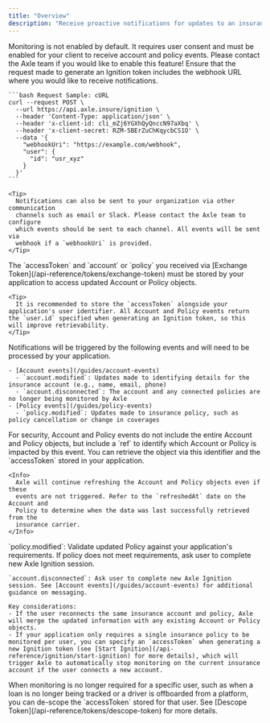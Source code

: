 ```yaml
---
title: "Overview"
description: "Receive proactive notifications for updates to an insurance policy, such as policy cancellation or change in coverages."
---
```


<Warning>
  Monitoring is not enabled by default. It requires user consent and must be
  enabled for your client to receive account and policy events. Please contact
  the Axle team if you would like to enable this feature!
</Warning>

<Steps>
  <Step title="Configure Ignition to receive webhooks" titleSize="h3">
    Ensure that the request made to generate an Ignition token includes the webhook URL where you would like to receive notifications.

    ```bash Request Sample: cURL
    curl --request POST \
      --url https://api.axle.insure/ignition \
      --header 'Content-Type: application/json' \
      --header 'x-client-id: cli_mZj6YGXhQyQnccN97aXbq' \
      --header 'x-client-secret: RZM-5BErZuChKqycbCS1O' \
      --data '{
        "webhookUri": "https://example.com/webhook",
        "user": {
          "id": "usr_xyz"
        }
      }'
    ```

    <Tip>
      Notifications can also be sent to your organization via other communication
      channels such as email or Slack. Please contact the Axle team to configure
      which events should be sent to each channel. All events will be sent via
      webhook if a `webhookUri` is provided.
    </Tip>

  </Step>
  <Step title="Store `accessToken` for future access">
    The `accessToken` and `account` or `policy` you received via [Exchange Token](/api-reference/tokens/exchange-token) must be stored by your application to access updated Account or Policy objects.

    <Tip>
      It is recommended to store the `accessToken` alongside your application's user identifier. All Account and Policy events return the `user.id` specified when generating an Ignition token, so this will improve retrievability.
    </Tip>

  </Step>
  <Step title="Process Account and Policy events" titleSize="h3">
    Notifications will be triggered by the following events and will need to be processed by your application.

    - [Account events](/guides/account-events)
      - `account.modified`: Updates made to identifying details for the insurance account (e.g., name, email, phone)
      - `account.disconnected`: The account and any connected policies are no longer being monitored by Axle
    - [Policy events](/guides/policy-events)
      - `policy.modified`: Updates made to insurance policy, such as policy cancellation or change in coverages

  </Step>
  <Step title="Retrieve Account or Policy object" titleSize="h3">
    For security, Account and Policy events do not include the entire Account and Policy objects, but include a `ref` to identify which Account or Policy is impacted by this event. You can retrieve the object via this identifier and the `accessToken` stored in your application.

    <Info>
      Axle will continue refreshing the Account and Policy objects even if these
      events are not triggered. Refer to the `refreshedAt` date on the Account and
      Policy to determine when the data was last successfully retrieved from the
      insurance carrier.
    </Info>

  </Step>
  <Step title="Validate against requirements and contact user if action is required" titleSize="h3">
    `policy.modified`: Validate updated Policy against your application's requirements. If policy does not meet requirements, ask user to complete new Axle Ignition session.
    
    `account.disconnected`: Ask user to complete new Axle Ignition session. See [Account events](/guides/account-events) for additional guidance on messaging.

    Key considerations:
    - If the user reconnects the same insurance account and policy, Axle will merge the updated information with any existing Account or Policy objects.
    - If your application only requires a single insurance policy to be monitored per user, you can specify an `accessToken` when generating a new Ignition token (see [Start Ignition](/api-reference/ignition/start-ignition) for more details), which will trigger Axle to automatically stop monitoring on the current insurance account if the user connects a new account.

  </Step>
  <Step title="If needed, stop monitoring for connected Account for user" titleSize="h3">
    When monitoring is no longer required for a specific user, such as when a loan is no longer being tracked or a driver is offboarded from a platform, you can de-scope the `accessToken` stored for that user. See [Descope Token](/api-reference/tokens/descope-token) for more details.
  </Step>
</Steps>
